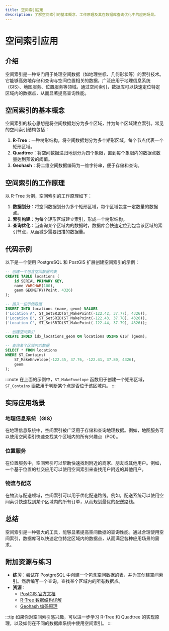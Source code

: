 ```yaml
---
title: 空间索引应用
description: 了解空间索引的基本概念、工作原理及其在数据库查询优化中的应用场景。
---
```


# 空间索引应用

## 介绍

空间索引是一种专门用于处理空间数据（如地理坐标、几何形状等）的索引技术。它能够高效地存储和查询与空间位置相关的数据，广泛应用于地理信息系统（GIS）、地图服务、位置服务等领域。通过空间索引，数据库可以快速定位特定区域内的数据点，从而显著提高查询性能。

## 空间索引的基本概念

空间索引的核心思想是将空间数据划分为多个区域，并为每个区域建立索引。常见的空间索引结构包括：

1. **R-Tree**：一种树形结构，将空间数据划分为多个矩形区域，每个节点代表一个矩形区域。
2. **Quadtree**：将空间数据递归地划分为四个象限，直到每个象限内的数据点数量达到预设的阈值。
3. **Geohash**：将二维空间数据编码为一维字符串，便于存储和查询。

## 空间索引的工作原理

以 R-Tree 为例，空间索引的工作原理如下：

1. **数据划分**：将空间数据划分为多个矩形区域，每个区域包含一定数量的数据点。
2. **索引构建**：为每个矩形区域建立索引，形成一个树形结构。
3. **查询优化**：当查询某个区域内的数据时，数据库会快速定位到包含该区域的索引节点，从而减少需要扫描的数据量。

## 代码示例

以下是一个使用 PostgreSQL 和 PostGIS 扩展创建空间索引的示例：

```sql
-- 创建一个包含空间数据的表
CREATE TABLE locations (
    id SERIAL PRIMARY KEY,
    name VARCHAR(100),
    geom GEOMETRY(Point, 4326)
);

-- 插入一些示例数据
INSERT INTO locations (name, geom) VALUES
('Location A', ST_SetSRID(ST_MakePoint(-122.42, 37.77), 4326)),
('Location B', ST_SetSRID(ST_MakePoint(-122.43, 37.78), 4326)),
('Location C', ST_SetSRID(ST_MakePoint(-122.44, 37.79), 4326));

-- 创建空间索引
CREATE INDEX idx_locations_geom ON locations USING GIST (geom);

-- 查询某个区域内的数据
SELECT * FROM locations
WHERE ST_Contains(
    ST_MakeEnvelope(-122.45, 37.76, -122.41, 37.80, 4326),
    geom
);
```

:::note
在上面的示例中，`ST_MakeEnvelope` 函数用于创建一个矩形区域，`ST_Contains` 函数用于判断某个点是否位于该区域内。
:::

## 实际应用场景

### 地理信息系统（GIS）

在地理信息系统中，空间索引被广泛用于存储和查询地理数据。例如，地图服务可以使用空间索引快速查找某个区域内的所有兴趣点（POI）。

### 位置服务

在位置服务中，空间索引可以帮助快速找到附近的商家、朋友或其他用户。例如，一个基于位置的社交应用可以使用空间索引来查找用户附近的其他用户。

### 物流与配送

在物流与配送领域，空间索引可以用于优化配送路线。例如，配送系统可以使用空间索引快速找到某个区域内的所有订单，从而规划最优的配送路线。

## 总结

空间索引是一种强大的工具，能够显著提高空间数据的查询性能。通过合理使用空间索引，数据库可以快速定位特定区域内的数据点，从而满足各种应用场景的需求。

## 附加资源与练习

- **练习**：尝试在 PostgreSQL 中创建一个包含空间数据的表，并为其创建空间索引。然后编写一个查询，查找某个区域内的所有数据点。
- **资源**：
  - [PostGIS 官方文档](https://postgis.net/documentation/)
  - [R-Tree 数据结构详解](https://en.wikipedia.org/wiki/R-tree)
  - [Geohash 编码原理](https://en.wikipedia.org/wiki/Geohash)

:::tip
如果你对空间索引感兴趣，可以进一步学习 R-Tree 和 Quadtree 的实现原理，以及如何在不同的数据库系统中使用空间索引。
:::